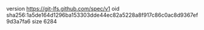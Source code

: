 version https://git-lfs.github.com/spec/v1
oid sha256:1a5de164d1296ba153303dde44ec82a5228a8f917c86c0ac8d9367ef9d3a7fa6
size 6284
